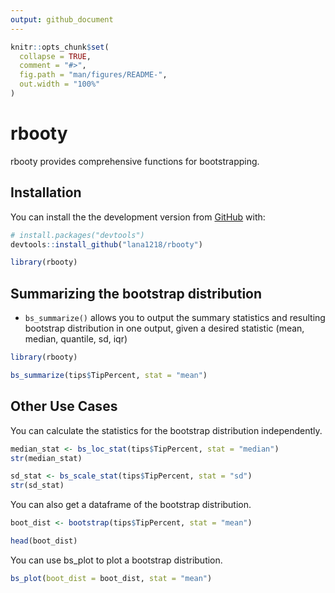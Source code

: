 ```yaml
---
output: github_document
---
```


<!-- README.md is generated from README.Rmd. Please edit that file -->

```r
knitr::opts_chunk$set(
  collapse = TRUE,
  comment = "#>",
  fig.path = "man/figures/README-",
  out.width = "100%"
)
```

# rbooty

<!-- badges: start -->
<!-- badges: end -->

rbooty provides comprehensive functions for bootstrapping.

## Installation

You can install the the development version from [GitHub](https://github.com/) with:

```r
# install.packages("devtools")
devtools::install_github("lana1218/rbooty")
```

```r
library(rbooty)
```


## Summarizing the bootstrap distribution

* `bs_summarize()` allows you to output the summary statistics and resulting bootstrap distribution in one output, given a desired statistic (mean, median, quantile, sd, iqr)

```r
library(rbooty)

bs_summarize(tips$TipPercent, stat = "mean")
```

## Other Use Cases
You can calculate the statistics for the bootstrap distribution independently.

```r
median_stat <- bs_loc_stat(tips$TipPercent, stat = "median")
str(median_stat)

sd_stat <- bs_scale_stat(tips$TipPercent, stat = "sd")
str(sd_stat)
```

You can also get a dataframe of the bootstrap distribution. 

```r
boot_dist <- bootstrap(tips$TipPercent, stat = "mean")

head(boot_dist)
```

You can use bs_plot to plot a bootstrap distribution.

```r
bs_plot(boot_dist = boot_dist, stat = "mean")
```

